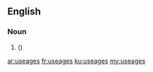 ==English==

===Noun===
{{head|en|plural}}

# {{misspelling of|usages}}  ({{plural of|useage|lang=en}})

[[ar:useages]]
[[fr:useages]]
[[ku:useages]]
[[my:useages]]